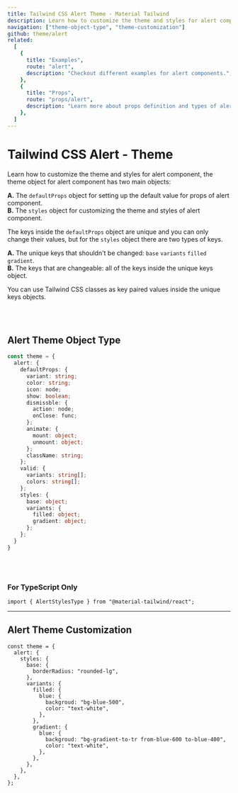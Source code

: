 ```yaml
---
title: Tailwind CSS Alert Theme - Material Tailwind
description: Learn how to customize the theme and styles for alert components.
navigation: ["theme-object-type", "theme-customization"]
github: theme/alert
related:
  [
    {
      title: "Examples",
      route: "alert",
      description: "Checkout different examples for alert components.",
    },
    {
      title: "Props",
      route: "props/alert",
      description: "Learn more about props definition and types of alert components.",
    },
  ]
---
```


# Tailwind CSS Alert - Theme

Learn how to customize the theme and styles for alert component, the theme object for alert component has two main objects:

**A.** The <Code>defaultProps</Code> object for setting up the default value for props of alert component.<br />
**B.** The <Code>styles</Code> object for customizing the theme and styles of alert component.<br />

The keys inside the <Code>defaultProps</Code> object are unique and you can only change their values, but for the <Code>styles</Code> object there are two types of keys.

**A.** The unique keys that shouldn't be changed: <Code>base</Code> <Code>variants</Code> <Code>filled</Code> <Code>gradient</Code>.<br />
**B.** The keys that are changeable: all of the keys inside the unique keys object.

You can use Tailwind CSS classes as key paired values inside the unique keys objects.

<br />
<br />

## Alert Theme Object Type

<span id="theme-object-type" className="scroll-mt-48" />

```ts
const theme = {
  alert: {
    defaultProps: {
      variant: string;
      color: string;
      icon: node;
      show: boolean;
      dismissble: {
        action: node;
        onClose: func;
      };
      animate: {
        mount: object;
        unmount: object;
      };
      className: string;
    };
    valid: {
      variants: string[];
      colors: string[];
    };
    styles: {
      base: object;
      variants: {
        filled: object;
        gradient: object;
      };
    };
  }
}
```

<br />
<br />

### For TypeScript Only

```tsx
import { AlertStylesType } from "@material-tailwind/react";
```

---

## Alert Theme Customization

<span id="theme-customization" className="scroll-mt-48" />

```tsx
const theme = {
  alert: {
    styles: {
      base: {
        borderRadius: "rounded-lg",
      },
      variants: {
        filled: {
          blue: {
            backgroud: "bg-blue-500",
            color: "text-white",
          },
        },
        gradient: {
          blue: {
            backgroud: "bg-gradient-to-tr from-blue-600 to-blue-400",
            color: "text-white",
          },
        },
      },
    },
  },
};
```
